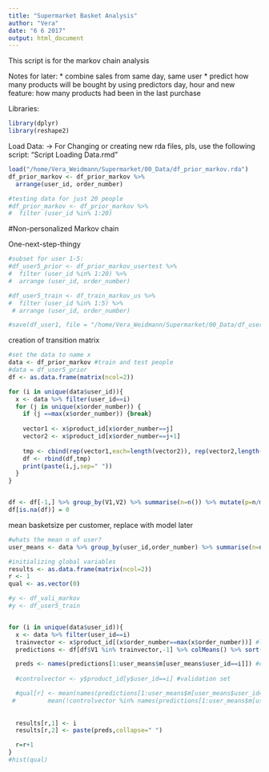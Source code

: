 ```yaml
---
title: "Supermarket Basket Analysis"
author: "Vera"
date: "6 6 2017"
output: html_document
---
```


This script is for the markov chain analysis

Notes for later:
* combine sales from same day, same user
* predict how many products will be bought by using predictors day, hour and new feature: how many products had been in the last purchase

Libraries:
```r
library(dplyr)
library(reshape2)
```

Load Data:
-> For Changing or creating new rda files, pls, use the following script: "Script Loading Data.rmd"
```r
load("/home/Vera_Weidmann/Supermarket/00_Data/df_prior_markov.rda")
df_prior_markov <- df_prior_markov %>%
  arrange(user_id, order_number)
```

```r
#testing data for just 20 people
#df_prior_markov <- df_prior_markov %>%
#  filter (user_id %in% 1:20)
```


#Non-personalized Markov chain

One-next-step-thingy
```r
#subset for user 1-5:
#df_user5_prior <- df_prior_markov_usertest %>%
#  filter (user_id %in% 1:20) %>%
#  arrange (user_id, order_number)

#df_user5_train <- df_train_markov_us %>%
#  filter (user_id %in% 1:5) %>%
 # arrange (user_id, order_number)

#save(df_user1, file = "/home/Vera_Weidmann/Supermarket/00_Data/df_user1.rda")
```


creation of transition matrix
```r
#set the data to name x
data <- df_prior_markov #train and test people
#data = df_user5_prior
df <- as.data.frame(matrix(ncol=2))

for (i in unique(data$user_id)){
  x <- data %>% filter(user_id==i)
  for (j in unique(x$order_number)) {
    if (j ==max(x$order_number)) {break}
    
    vector1 <- x$product_id[x$order_number==j]
    vector2 <- x$product_id[x$order_number==j+1]
    
    tmp <- cbind(rep(vector1,each=length(vector2)), rep(vector2,length(vector1)))
    df <- rbind(df,tmp)
    print(paste(i,j,sep=" "))
  }
}


df <- df[-1,] %>% group_by(V1,V2) %>% summarise(n=n()) %>% mutate(p=n/max(n)) %>% dcast(V1 ~ V2, value.var="p")
df[is.na(df)] = 0
```

mean basketsize per customer, replace with model later

```r
#whats the mean n of user?
user_means <- data %>% group_by(user_id,order_number) %>% summarise(n=n()) %>% summarise(m=mean(n)) %>% round(0)
```

```r
#initializing global variables
results <- as.data.frame(matrix(ncol=2))
r <- 1
qual <- as.vector(0)

#y <- df_vali_markov
#y <- df_user5_train


for (i in unique(data$user_id)){
  x <- data %>% filter(user_id==i)
  trainvector <- x$product_id[(x$order_number==max(x$order_number))] #last basket for user i in data
  predictions <- df[df$V1 %in% trainvector,-1] %>% colMeans() %>% sort(decreasing=TRUE)

  preds <- names(predictions[1:user_means$m[user_means$user_id==i]]) #cutting predictions at the estimated length
  
  #controlvector <- y$product_id[y$user_id==i] #validation set

  #qual[r] <- mean(names(predictions[1:user_means$m[user_means$user_id==i]]) %in% controlvector) * 
 #         mean(!controlvector %in% names(predictions[1:user_means$m[user_means$user_id==i]]))
  
  
  results[r,1] <- i
  results[r,2] <- paste(preds,collapse=" ")

  r=r+1
}
#hist(qual)
```
